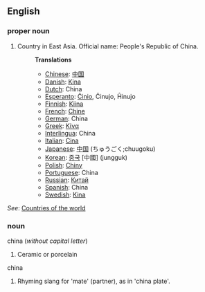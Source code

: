 ==English==

===proper noun===

# Country in East Asia. Official name: People's Republic of China.
#:'''Translations'''
#:*[[Chinese]]: [[中国]]
#:*[[Danish]]: [[Kina]]
#:*[[Dutch]]: China
#:*[[Esperanto]]: [[Ĉinio]], Ĉinujo, Ĥinujo
#:*[[Finnish]]: [[Kiina]]
#:*[[French]]: [[Chine]]
#:*[[German]]: China
#:*[[Greek]]: [[Κίνα]]
#:*[[Interlingua]]: China
#:*[[Italian]]: [[Cina]]
#:*[[Japanese]]: [[中国]] (ちゅうごく;chuugoku)
#:*[[Korean]]: [[중국]] [中國] (jungguk)
#:*[[Polish]]: [[Chiny]]
#:*[[Portuguese]]: China
#:*[[Russian]]: [[Китай]]
#:*[[Spanish]]: China
#:*[[Swedish]]: [[Kina]]

''See'': [[Countries of the world]]

===noun===
china (''without capital letter'')
#Ceramic or porcelain

china
#Rhyming slang for 'mate' (partner), as in 'china plate'.